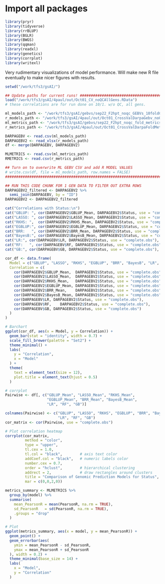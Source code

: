 # Import all packages 

```r
library(pryr)
library(tidyverse)
library(rrBLUP)
library(BGLR)
library(BWGS)
library(qqman)
library(readxl)
library(genetics)
library(corrplot)
library(writexl)
```

Very rudimentary visualizations of model performance. Will make new R file eventually 
to make nicer figures with results.

```r

setwd("/work/tfs3/gsAI/")

## Update paths for current runs! ###########################################
load("/work/tfs3/gsAI/4paul/out/Oct01_CV_noQCAllGens.RData")
# these correlations are for run done on 10/1. w/o QC, all gens.

ml_models_path <- "/work/tfs3/gsAI/gebvs/sep22_F2hpt_noqc_GEBVs_10foldCV.csv"
r_models_path <- "/work/tfs3/gsAI/4paul/out/Oct01_CrossValDarpaGebv_noQC.xlsx"
ml_metrics_path <- "/work/tfs3/gsAI/gebvs/sep22_F2hpt_noqc_fold_metrics.csv"
r_metrics_path <- "/work/tfs3/gsAI/4paul/out/Oct01_CrossValDarpaFoldMetrics.csv"

DARPAGEBV <- read.csv(ml_models_path) 
DARPAGEBV2 <- read_xlsx(r_models_path) 
df <- merge(DARPAGEBV, DARPAGEBV2)

MLMETRICS <- read.csv(ml_metrics_path) 
RMETRICS <- read.csv(r_metrics_path)

## Turn on to overwrite ML GEBV CSV and add R MODEL VALUES
# write.csv(df, file = ml_models_path, row.names = FALSE)
###############################################################################

```

```r
## RUN THIS CODE CHUNK FOR 1 GEN DATA TO FILTER OUT EXTRA ROWS
DARPAGEBV2_filtered <- DARPAGEBV2 %>%
  semi_join(DARPAGEBV, by = "ID")
DARPAGEBV2 <- DARPAGEBV2_filtered
```

```r

cat("Correlations with Status:\n")
cat("GBLUP: ", cor(DARPAGEBV2$GBLUP_Mean, DARPAGEBV2$Status, use = "complete.obs"), "\n")
cat("LASSO: ", cor(DARPAGEBV2$LASSO_Mean, DARPAGEBV2$Status, use = "complete.obs"), "\n")
cat("RKHS: ",  cor(DARPAGEBV2$RKHS_Mean, DARPAGEBV2$Status, use = "complete.obs"), "\n")
cat("EGBLUP:", cor(DARPAGEBV2$EGBLUP_Mean, DARPAGEBV2$Status, use = "complete.obs"), "\n")
cat("BRR:   ", cor(DARPAGEBV2$BRR_Mean, DARPAGEBV2$Status, use = "complete.obs"), "\n")
cat("BayesB:", cor(DARPAGEBV2$BayesB_Mean, DARPAGEBV2$Status, use = "complete.obs"), "\n")
cat("LR:", cor(DARPAGEBV$LR, DARPAGEBV2$Status, use = "complete.obs"), "\n")
cat("RF:   ", cor(DARPAGEBV$RF, DARPAGEBV2$Status, use = "complete.obs"), "\n")
cat("GB:", cor(DARPAGEBV$GB, DARPAGEBV2$Status, use = "complete.obs"), "\n")

cor_df <- data.frame(
  Model = c("GBLUP", "LASSO", "RKHS", "EGBLUP", "BRR", "BayesB", "LR", "RF", "GB"),
  Correlation = c(
    cor(DARPAGEBV2$GBLUP_Mean,  DARPAGEBV2$Status, use = "complete.obs"),
    cor(DARPAGEBV2$LASSO_Mean,  DARPAGEBV2$Status, use = "complete.obs"),
    cor(DARPAGEBV2$RKHS_Mean,   DARPAGEBV2$Status, use = "complete.obs"),
    cor(DARPAGEBV2$EGBLUP_Mean, DARPAGEBV2$Status, use = "complete.obs"),
    cor(DARPAGEBV2$BRR_Mean,    DARPAGEBV2$Status, use = "complete.obs"),
    cor(DARPAGEBV2$BayesB_Mean, DARPAGEBV2$Status, use = "complete.obs"),
    cor(DARPAGEBV$LR, DARPAGEBV2$Status, use = "complete.obs"),
    cor(DARPAGEBV$RF,    DARPAGEBV2$Status, use = "complete.obs"),
    cor(DARPAGEBV$GB, DARPAGEBV2$Status, use = "complete.obs")
  )
)

# Barchart
ggplot(cor_df, aes(x = Model, y = Correlation)) +
  geom_bar(stat = "identity", width = 0.7) +
  scale_fill_brewer(palette = "Set2") +
  theme_minimal() +
  labs(
    y = "Correlation",
    x = "Model"
  ) +
  theme(
    text = element_text(size = 12),
    plot.title = element_text(hjust = 0.5)
  )
```

```r
# corrplot
Pairwise <- df[, c("GBLUP_Mean", "LASSO_Mean", "RKHS_Mean", 
                   "EGBLUP_Mean", "BRR_Mean", "BayesB_Mean",
                   "LR", "RF", "GB")]

colnames(Pairwise) <- c("GBLUP", "LASSO", "RKHS", "EGBLUP", "BRR", "BayesB",
                        "LR", "RF", "GB")
cor_matrix <- cor(Pairwise, use = "complete.obs")

# Plot correlation heatmap
corrplot(cor_matrix, 
         method = "color", 
         type = "upper", 
         tl.cex = 1.0, 
         tl.col = "black",        # axis text color
         addCoef.col = "black",   # numeric labels color
         number.cex = 0.7,
         order = "hclust",        # hierarchical clustering
         addrect = 2,             # draw rectangles around clusters
         title = "Comparison of Genomic Prediction Models for Status",
         mar = c(0,0,2,0))

```

```r
metrics_summary <- MLMETRICS %>%
  group_by(model) %>%
  summarise(
    mean_PearsonR = mean(PearsonR, na.rm = TRUE),
    sd_PearsonR   = sd(PearsonR, na.rm = TRUE),
    .groups = "drop"
  )

# Plot
ggplot(metrics_summary, aes(x = model, y = mean_PearsonR)) +
  geom_point() +
  geom_errorbar(aes(
    ymin = mean_PearsonR - sd_PearsonR,
    ymax = mean_PearsonR + sd_PearsonR
  ), width = 0.2) +
  theme_minimal(base_size = 14) +
  labs(
    x = "Model",
    y = "Correlation"
  )

```


